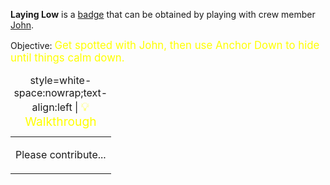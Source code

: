 '''Laying Low''' is a [[Badges|badge]] that can be obtained by playing with crew member [[John_Hughes_Mercury|John]].

Objective: <big style="color:yellow">Get spotted with John, then use Anchor Down to hide until things calm down.</big>

{| class="mw-collapsible mw-collapsed"
|+ style=white-space:nowrap;text-align:left | <big style="color:yellow">💡 Walkthrough</big>
|-
| Please contribute...
|}